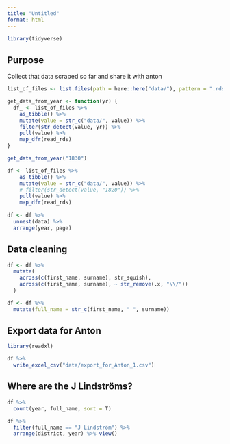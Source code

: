 ```yaml
---
title: "Untitled"
format: html
---
```



```r
library(tidyverse)
```

## Purpose

Collect that data scraped so far and share it with anton

```r
list_of_files <- list.files(path = here::here("data/"), pattern = ".rds")

get_data_from_year <- function(yr) {
  df_ <- list_of_files %>%
    as_tibble() %>%
    mutate(value = str_c("data/", value)) %>%
    filter(str_detect(value, yr)) %>%
    pull(value) %>%
    map_dfr(read_rds)
}

get_data_from_year("1830")

df <- list_of_files %>%
    as_tibble() %>%
    mutate(value = str_c("data/", value)) %>%
    # filter(str_detect(value, "1820")) %>%
    pull(value) %>% 
    map_dfr(read_rds) 
  
df <- df %>% 
  unnest(data) %>% 
  arrange(year, page)
```


## Data cleaning


```r
df <- df %>%
  mutate(
    across(c(first_name, surname), str_squish),
    across(c(first_name, surname), ~ str_remove(.x, "\\/"))
  )

df <- df %>%
  mutate(full_name = str_c(first_name, " ", surname))


```

## Export data for Anton

```r
library(readxl)

df %>% 
  write_excel_csv("data/export_for_Anton_1.csv")
```



## Where are the J Lindströms?

```r

df %>% 
  count(year, full_name, sort = T)

df %>% 
  filter(full_name == "J Lindström") %>% 
  arrange(district, year) %>% view()
```


